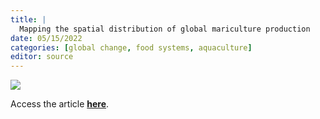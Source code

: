 ```yaml
---
title: |
  Mapping the spatial distribution of global mariculture production
date: 05/15/2022
categories: [global change, food systems, aquaculture]
editor: source
---
```


![](clawson-et-al-2022.jpg)

Access the article [**here**](https://doi.org/10.1016/j.aquaculture.2022.738066).
